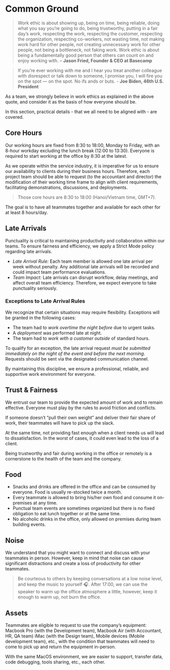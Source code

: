 # Common Ground

>Work ethic is about showing up, being on time, being reliable, doing what you say you’re going to do, being trustworthy, putting in a fair day’s work, respecting the work, respecting the customer, respecting the organization, respecting co-workers, not wasting time, not making work hard for other people, not creating unnecessary work for other people, not being a bottleneck, not faking work. Work ethic is about being a fundamentally good person that others can count on and enjoy working with. –
**Jason Fried, Founder & CEO at Basecamp**

>If you’re ever working with me and I hear you treat another colleague with disrespect or talk down to someone, I promise you, I will fire you on the spot — on the spot. No ifs ands or buts. - **Joe Biden, 46th U.S. President**

As a team, we strongly believe in work ethics as explained in the above quote, and consider it as the basis of how everyone should be.

In this section, practical details - that we all need to be aligned with - are covered.

## Core Hours

Our working hours are fixed from 8:30 to 18:00, Monday to Friday, with an 8-hour workday excluding the lunch break (12:00 to 13:30). Everyone is required to start working at the office by 8:30 at the latest.

As we operate within the service industry, it is imperative for us to ensure our availability to clients during their business hours. Therefore, each project team should be able to request (to the accountant and director) the modification of their working time frame to align with client requirements, facilitating demonstrations, discussions, and deployments.

> Those core hours are 8:30 to 18:00 (Hanoi/Vietnam time, GMT+7).

The goal is to have all teammates together and available for each other for at least 8 hours/day.

## Late Arrivals

Punctuality is critical to maintaining productivity and collaboration within our teams. To ensure fairness and efficiency, we apply a Strict Mode policy regarding late arrivals.

- *Late Arrival Rule:* Each team member is allowed one late arrival per week without penalty. Any additional late arrivals will be recorded and could impact team performance evaluations.
- *Team Impact:* Late arrivals can disrupt workflow, delay meetings, and affect overall team efficiency. Therefore, we expect everyone to take punctuality seriously.

### Exceptions to Late Arrival Rules

We recognize that certain situations may require flexibility. Exceptions will be granted in the following cases:

- The team had to *work overtime the night before* due to urgent tasks.
- A *deployment* was performed late at night.
- The team had to *work with a customer outside* of standard hours.

To qualify for an exception, the late arrival request *must be submitted immediately on the night of the event and before the next morning*. Requests should be sent via the designated communication channel.

By maintaining this discipline, we ensure a professional, reliable, and supportive work environment for everyone.

## Trust & Fairness

We entrust our team to provide the expected amount of work and to remain effective. Everyone must play by the rules to avoid friction and conflicts.

If someone doesn’t “pull their own weight” and deliver their fair share of work, their teammates will have to pick up the slack.

At the same time, not providing fast enough when a client needs us will lead to dissatisfaction. In the worst of cases, it could even lead to the loss of a client.

Being trustworthy and fair during working in the office or remotely is a cornerstone to the health of the team and the company.

## Food

- Snacks and drinks are offered in the office and can be consumed by everyone. Food is usually re-stocked twice a month.
- Every teammate is allowed to bring his/her own food and consume it on-premises at any time.
- Punctual team events are sometimes organized but there is no fixed obligation to eat lunch together or at the same time.
- No alcoholic drinks in the office, only allowed on premises during team building events.

## Noise

We understand that you might want to connect and discuss with your teammates in person. However, keep in mind that noise can cause significant distractions and create a loss of productivity for other teammates.

> Be courteous to others by keeping conversations at a low noise level, and keep the music to yourself 🎧.
> After 17:00, we can use the speaker to warm up the office atmosphere a little, however, keep it enough to warm up, not burn the office.

## Assets

Teammates are eligible to request to use the company’s equipment: Macbook Pro (with the Development team), Macbook Air (with Accountant, HR, QA team) iMac (with the Design team), Mobile devices (Mobile development team), etc., with the condition that teammates will need to come to pick up and return the equipment in-person.

With the same MacOS environment, we are easier to support, transfer data, code debugging, tools sharing, etc., each other.
